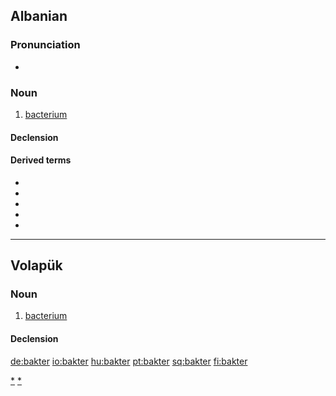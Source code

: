 ==Albanian==

===Pronunciation===
* {{IPA|/bakˈtɛɹ/|lang=sq}}

===Noun===
{{sq-noun|m|baktere|bakteri|bakteret}}

# [[bacterium]]

====Declension====
{{sq-noun-m}}

====Derived terms====
* {{l|sq|bakteriolog}}
* {{l|sq|bakteriologji}}
* {{l|sq|bakteriologjik}}
* {{l|sq|bakterial}}
* {{l|sq|bakteror}}

[[Category:sq:Bacteria|*]]

----

==Volapük==

===Noun===
{{vo-noun}}

# [[bacterium]]

====Declension====
{{vo-decl-noun}}

[[Category:vo:Bacteria|*]]

[[de:bakter]]
[[io:bakter]]
[[hu:bakter]]
[[pt:bakter]]
[[sq:bakter]]
[[fi:bakter]]